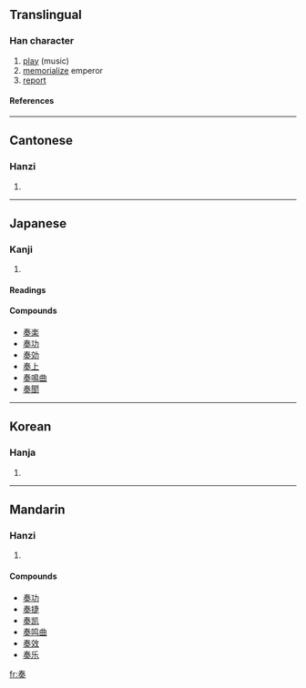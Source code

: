 ==Translingual==
===Han character===
{{Han char|rn=37|rad=大|as=06|sn=9|four=5043<sub>0</sub>|canj=手大竹大 (QKHK)}}
# [[play]] (music)
# [[memorialize]] emperor
# [[report]]
====References====
{{Han ref|kx=0251.150|dkj=05915|dj=0512.140|hdz=10537.010|uh=594F|ud=22863|bh=ABB5|bd=43957}}
----
==Cantonese==
===Hanzi===
{{yue-hanzi|jyut=|y=jau3}}
# {{defn|Cantonese}}
----
==Japanese==
===Kanji===
{{ja-kanji|grade=|rs=大06}}
# {{defn|Japanese}} 
====Readings====
{{ja-readings|on=[[そう]] (sō)|kun=[[かなでる]] (kanaderu), [[すすめる]] (susumeru)}}

====Compounds====
*[[奏楽]]
*[[奏功]]
*[[奏効]]
*[[奏上]]
*[[奏鳴曲]]
*[[奏聞]]
----
==Korean==
===Hanja===
{{ko-hanja|hangeul=주|rv=ju|mr=chu}}
# {{defn|Korean}}
----
==Mandarin==
===Hanzi===
{{cmn-hanzi|pin=[[zòu]] (zou4)|wg=tsou<sup>4</sup>}}
# {{defn|Mandarin}}

====Compounds====
*[[奏功]]
*[[奏捷]]
*[[奏凯]]
*[[奏鸣曲]]
*[[奏效]]
*[[奏乐]]

[[fr:奏]]